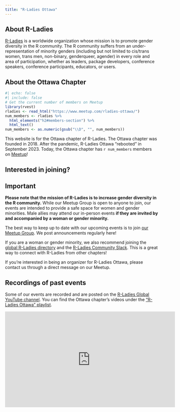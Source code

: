 ```yaml
---
title: "R-Ladies Ottawa"
---
```


## About R-Ladies

[R-Ladies](https://www.rladies.org) is a worldwide organization whose mission is to promote gender diversity in the R community. The R community suffers from an under-representation of minority genders (including but not limited to cis/trans women, trans men, non-binary, genderqueer, agender) in every role and area of participation, whether as leaders, package developers, conference speakers, conference participants, educators, or users.

## About the Ottawa Chapter

```r
#| echo: false
#| include: false
# Get the current number of members on Meetup
library(rvest)
rladies <- read_html("https://www.meetup.com/rladies-ottawa/")
num_members <- rladies %>% 
  html_elements("h2#members-section") %>%
  html_text()
num_members <- as.numeric(gsub("\\D", "", num_members))
```

This website is for the Ottawa chapter of R-Ladies. The Ottawa chapter was founded in 2018. After the pandemic, R-Ladies Ottawa "rebooted" in September 2023. Today, the Ottawa chapter has `r num_members` members on [Meetup](https://www.meetup.com/rladies-ottawa/)!

## Interested in joining?

:::{.callout-important}

## Important

**Please note that the mission of R-Ladies is to increase gender diversity in the R community.** While our Meetup Group is open to anyone to join, our events are intended to provide a safe space for women and gender minorities. Male allies may attend our in-person events **if they are invited by and accompanied by a woman or gender minority.**

:::

The best way to keep up to date with our upcoming events is to join [our Meetup Group](https://www.meetup.com/rladies-ottawa/). We post announcements regularly here!

If you are a woman or gender minority, we also recommend joining the [global R-Ladies directory](https://www.rladies.org/directory/) and the [R-Ladies Community Slack](https://guide.rladies.org/comm/slack/). This is a great way to connect with R-Ladies from other chapters!

If you're interested in being an organizer for R-Ladies Ottawa, please contact us through a direct message on our Meetup.

## Recordings of past events

Some of our events are recorded and are posted on the [R-Ladies Global YouTube channel](https://www.youtube.com/@RLadiesGlobal). You can find the Ottawa chapter's videos under the ["R-Ladies Ottawa" playlist](https://www.youtube.com/watch?v=lFjjD0EEWX0&list=PLPwprT5wdzX5PwV2r0mAOw1CYkulwLpso).

<iframe width="560" height="315" src="https://www.youtube.com/embed/videoseries?si=e1yczlCqLxeFCnpz&amp;list=PLPwprT5wdzX5PwV2r0mAOw1CYkulwLpso" title="YouTube video player" frameborder="0" allow="accelerometer; autoplay; clipboard-write; encrypted-media; gyroscope; picture-in-picture; web-share" referrerpolicy="strict-origin-when-cross-origin" allowfullscreen></iframe>